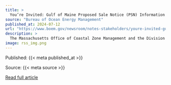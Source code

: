 ```yaml
---
title: >
  You’re Invited: Gulf of Maine Proposed Sale Notice (PSN) Information Session in Eastham, MA
source: "Bureau of Ocean Energy Management"
published_at: 2024-07-12
url: "https://www.boem.gov/newsroom/notes-stakeholders/youre-invited-gulf-maine-proposed-sale-notice-psn-information-session"
description: >
  The Massachusetts Office of Coastal Zone Management and the Division of Marine Fisheries are hosting a public information session with BOEM on the proposed offshore wind leasing activities in the Gulf of Maine.
image: rss_img.png
---
```



  Published: {{< meta published_at >}}
  

  Source: {{< meta source >}}
  

  [Read full article]({{< meta url >}}){target='blank'}
  

